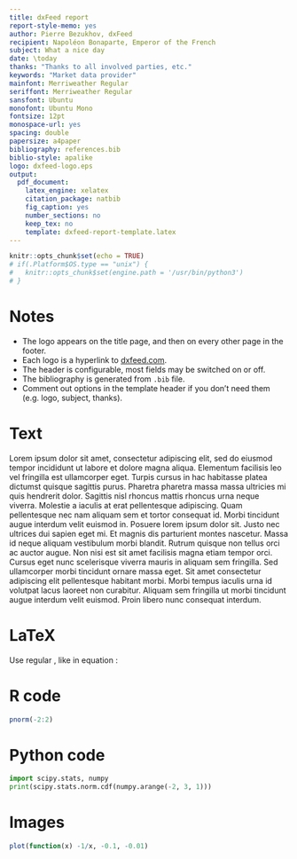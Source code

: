 ```yaml
---
title: dxFeed report
report-style-memo: yes
author: Pierre Bezukhov, dxFeed
recipient: Napoléon Bonaparte, Emperor of the French
subject: What a nice day
date: \today
thanks: "Thanks to all involved parties, etc."
keywords: "Market data provider"
mainfont: Merriweather Regular
seriffont: Merriweather Regular
sansfont: Ubuntu
monofont: Ubuntu Mono
fontsize: 12pt
monospace-url: yes
spacing: double
papersize: a4paper
bibliography: references.bib
biblio-style: apalike
logo: dxfeed-logo.eps
output:
  pdf_document:
    latex_engine: xelatex
    citation_package: natbib
    fig_caption: yes
    number_sections: no
    keep_tex: no
    template: dxfeed-report-template.latex
---
```


```r
knitr::opts_chunk$set(echo = TRUE)
# if(.Platform$OS.type == "unix") {
#   knitr::opts_chunk$set(engine.path = '/usr/bin/python3')
# }
```

# Notes

  * The logo appears on the title page, and then on every other page in the footer.
  * Each logo is a hyperlink to [dxfeed.com](https://www.dxfeed.com).
  * The header is configurable, most fields may be switched on or off.
  * The bibliography is generated from `.bib` file.
  * Comment out options in the template header if you don't need them (e.g. logo, subject, thanks).

# Text

Lorem ipsum dolor sit amet, consectetur adipiscing elit, sed do eiusmod tempor incididunt ut labore et dolore magna aliqua. Elementum facilisis leo vel fringilla est ullamcorper eget. Turpis cursus in hac habitasse platea dictumst quisque sagittis purus. Pharetra pharetra massa massa ultricies mi quis hendrerit dolor. Sagittis nisl rhoncus mattis rhoncus urna neque viverra. Molestie a iaculis at erat pellentesque adipiscing. Quam pellentesque nec nam aliquam sem et tortor consequat id. Morbi tincidunt augue interdum velit euismod in. Posuere lorem ipsum dolor sit. Justo nec ultrices dui sapien eget mi. Et magnis dis parturient montes nascetur. Massa id neque aliquam vestibulum morbi blandit. Rutrum quisque non tellus orci ac auctor augue. Non nisi est sit amet facilisis magna etiam tempor orci. Cursus eget nunc scelerisque viverra mauris in aliquam sem fringilla. Sed ullamcorper morbi tincidunt ornare massa eget. Sit amet consectetur adipiscing elit pellentesque habitant morbi. Morbi tempus iaculis urna id volutpat lacus laoreet non curabitur. Aliquam sem fringilla ut morbi tincidunt augue interdum velit euismod. Proin libero nunc consequat interdum.

# LaTeX

Use regular \LaTeX, like in equation \eqref{cat-is-dead}:

\vspace*{\stretch{1}}
\begin{equation}
\label{cat-is-dead}
i\hbar \frac{\partial \Psi}{\partial t} = -\frac{\hbar^2}{2m}
\frac{\partial^2 \Psi}{\partial x^2} + V \Psi
\end{equation}
\vspace*{\stretch{1}}

# R code

```r
pnorm(-2:2)
```

# Python code

```python
import scipy.stats, numpy
print(scipy.stats.norm.cdf(numpy.arange(-2, 3, 1)))
```

# Images

```r
plot(function(x) -1/x, -0.1, -0.01)
```
